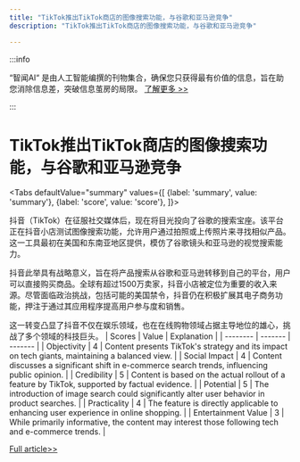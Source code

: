 ```yaml
---
title: "TikTok推出TikTok商店的图像搜索功能，与谷歌和亚马逊竞争"
description: "TikTok推出TikTok商店的图像搜索功能，与谷歌和亚马逊竞争"

---
```



:::info

“智闻AI“ 是由人工智能编撰的刊物集合，确保您只获得最有价值的信息，旨在助您消除信息差，突破信息茧房的局限。  [了解更多 >>](/)

:::

# TikTok推出TikTok商店的图像搜索功能，与谷歌和亚马逊竞争


<Tabs
	defaultValue="summary"
	values={[
	{label: 'summary', value: 'summary'},
	{label: 'score', value: 'score'},
]}>
<TabItem value="summary">


抖音（TikTok）在征服社交媒体后，现在将目光投向了谷歌的搜索宝座。该平台正在抖音小店测试图像搜索功能，允许用户通过拍照或上传照片来寻找相似产品。这一工具最初在美国和东南亚地区提供，模仿了谷歌镜头和亚马逊的视觉搜索能力。

抖音此举具有战略意义，旨在将产品搜索从谷歌和亚马逊转移到自己的平台，用户可以直接购买商品。全球有超过1500万卖家，抖音小店被定位为重要的收入来源。尽管面临政治挑战，包括可能的美国禁令，抖音仍在积极扩展其电子商务功能，押注于通过其应用程序提高用户参与度和销售。

这一转变凸显了抖音不仅在娱乐领域，也在在线购物领域占据主导地位的雄心，挑战了多个领域的科技巨头。
</TabItem>
<TabItem value="score">
	| Scores     | Value   | Explanation |
	| -------- | ------- | ------- |
	| Objectivity  | 4    | Content presents TikTok's strategy and its impact on tech giants, maintaining a balanced view.    |
	| Social Impact | 4     | Content discusses a significant shift in e-commerce search trends, influencing public opinion.    |
	| Credibility    | 5    | Content is based on the actual rollout of a feature by TikTok, supported by factual evidence.    |
	| Potential    | 5    | The introduction of image search could significantly alter user behavior in product searches.    |
	| Practicality    | 4    | The feature is directly applicable to enhancing user experience in online shopping.    |
	| Entertainment Value    | 3    | While primarily informative, the content may interest those following tech and e-commerce trends.    |
</TabItem>
</Tabs>

[Full article>>](https://techcrunch.com/2024/06/11/tiktok-comes-for-google-as-it-quietly-rolls-out-image-search-capabilities-in-tiktok-shop/)
